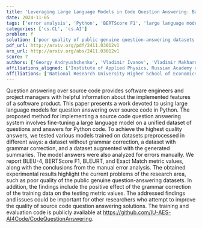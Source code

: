 ```yaml
---
title: 'Leveraging Large Language Models in Code Question Answering: Baselines and Issues'
date: 2024-11-05
tags: ['error analysis', 'Python', 'BERTScore F1', 'large language models', 'question answering', 'BLEU-4', 'dataset preprocessing', 'Exact Match', 'source code', 'grammar correction', 'BLEURT']
categories: ['cs.CL', 'cs.AI']
problem: f
solution: ['poor quality of public genuine question-answering datasets']
pdf_url: http://arxiv.org/pdf/2411.03012v1
arx_url: http://arxiv.org/abs/2411.03012v1
score: 7
authors: ['Georgy Andryushchenko', 'Vladimir Ivanov', 'Vladimir Makharev', 'Elizaveta Tukhtina', 'Aidar Valeev']
affiliations_aligned: ['Institute of Applied Physics, Russian Academy of Sciences', 'Moscow Institute of Physics and Technology', 'Kazan Federal University', 'National Research University Higher School of Economics', 'Kazan Federal University']
affiliations: ['National Research University Higher School of Economics', 'Institute of Applied Physics, Russian Academy of Sciences', 'Moscow Institute of Physics and Technology', 'Kazan Federal University']
---
```



Question answering over source code provides software engineers and project managers with helpful information about the implemented features of a software product. This paper presents a work devoted to using large language models for question answering over source code in Python. The proposed method for implementing a source code question answering system involves fine-tuning a large language model on a unified dataset of questions and answers for Python code. To achieve the highest quality answers, we tested various models trained on datasets preprocessed in different ways: a dataset without grammar correction, a dataset with grammar correction, and a dataset augmented with the generated summaries. The model answers were also analyzed for errors manually. We report BLEU-4, BERTScore F1, BLEURT, and Exact Match metric values, along with the conclusions from the manual error analysis. The obtained experimental results highlight the current problems of the research area, such as poor quality of the public genuine question-answering datasets. In addition, the findings include the positive effect of the grammar correction of the training data on the testing metric values. The addressed findings and issues could be important for other researchers who attempt to improve the quality of source code question answering solutions. The training and evaluation code is publicly available at https://github.com/IU-AES-AI4Code/CodeQuestionAnswering.